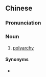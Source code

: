 {{also|多头政治}}
==Chinese==
{{zh-forms|s=多头政治|type=22}}

===Pronunciation===
{{zh-pron
|m=duōtóu zhèngzhì
|cat=n
}}

===Noun===
{{zh-noun}}

# [[polyarchy]]

====Synonyms====
* {{zh-l|多頭政體}}